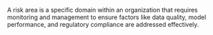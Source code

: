 A risk area is a specific domain within an organization that requires monitoring and management to ensure factors like data quality, model performance, and regulatory compliance are addressed effectively.